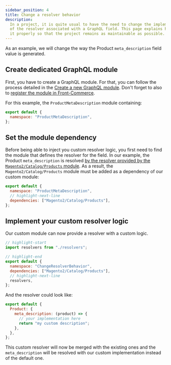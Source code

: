 ```yaml
---
sidebar_position: 4
title: Change a resolver behavior
description:
  In a project, it is quite usual to have the need to change the implementation
  of the resolver associated with a GraphQL field. This page explains how to do
  it properly so that the project remains as maintainable as possible.
---
```


As an example, we will change the way the Product `meta_description` field value
is generated.

## Create dedicated GraphQL module

First, you have to create a GraphQL module. For that, you can follow the process
detailed in the
[Create a new GraphQL module](/docs/essentials/extend-the-graphql-schema#create-a-new-graphql-module).
Don't forget to also to
[register the module in Front-Commerce](/docs/essentials/extend-the-graphql-schema#register-the-module-in-the-application).

For this example, the `ProductMetaDescription` module containing:

```js title="src/server/modules/productmetadescription/index.js"
export default {
  namespace: "ProductMetaDescription",
};
```

## Set the module dependency

Before being able to inject you custom resolver logic, you first need to find
the module that defines the resolver for the field. In our example, the Product
`meta_description` is resolved
[by the resolver provided by the `Magento2/Catalog/Products` module](https://gitlab.blackswift.cloud/front-commerce/front-commerce/-/blob/main/src/server/modules/magento2/catalog/products/resolvers.js#L245-248).
As a result, the `Magento2/Catalog/Products` module must be added as a
dependency of our custom module:

```js title="src/server/modules/productmetadescription/index.js"
export default {
  namespace: "ProductMetaDescription",
  // highlight-next-line
  dependencies: ["Magento2/Catalog/Products"],
};
```

## Implement your custom resolver logic

Our custom module can now provide a resolver with a custom logic.

```js title="src/server/modules/productmetadescription/index.js"
// highlight-start
import resolvers from "./resolvers";

// highlight-end
export default {
  namespace: "ChangeResolverBehavior",
  dependencies: ["Magento2/Catalog/Products"],
  // highlight-next-line
  resolvers,
};
```

And the resolver could look like:

```js title="src/server/modules/productmetadescription/resolvers.js"
export default {
  Product: {
    meta_description: (product) => {
      // your implementation here
      return "my custom description";
    },
  },
};
```

This custom resolver will now be merged with the existing ones and the
`meta_description` will be resolved with our custom implementation instead of
the default one.
